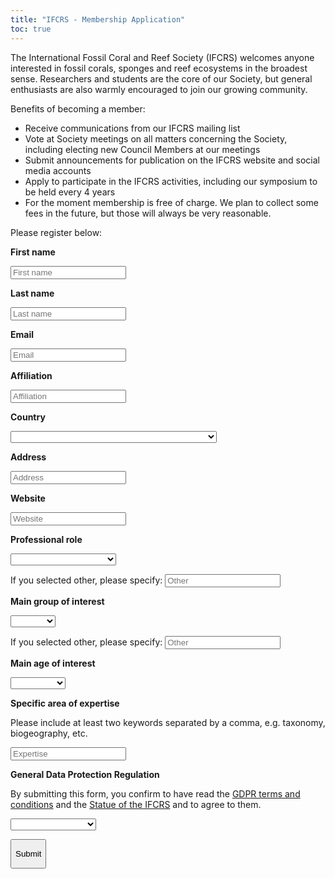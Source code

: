 ```yaml
---
title: "IFCRS - Membership Application"
toc: true
---
```


The International Fossil Coral and Reef Society (IFCRS) welcomes anyone interested in fossil corals, sponges and reef ecosystems in the broadest sense. Researchers and students are the core of our Society, but general enthusiasts are also warmly encouraged to join our growing community.

Benefits of becoming a member:

-   Receive communications from our IFCRS mailing list
-   Vote at Society meetings on all matters concerning the Society, including electing new Council Members at our meetings
-   Submit announcements for publication on the IFCRS website and social media accounts
-   Apply to participate in the IFCRS activities, including our symposium to be held every 4 years
-   For the moment membership is free of charge. We plan to collect some fees in the future, but those will always be very reasonable.

Please register below:

<form action="https://formspree.io/f/xgejbbvb" method="POST">

<p>**First name**</p>

<input name="Name" type="text" placeholder="First name" required>\

<p>**Last name**</p>

<input name="Surname" type="text" placeholder="Last name" required>\

<p>**Email**</p>

<input name="Email" type="text" placeholder="Email" required>\

<p>**Affiliation**</p>

<input name="Affiliation" type="text" placeholder="Affiliation" required>\

<p>**Country**</p>

<select name="country"> <option value="Unselected"></option> <option value="AF">Afghanistan 🇦🇫</option> <option value="AX">Åland Islands 🇦🇽</option> <option value="AL">Albania 🇦🇱</option> <option value="DZ">Algeria 🇩🇿</option> <option value="AS">American Samoa 🇦🇸</option> <option value="AD">Andorra 🇦🇩</option> <option value="AO">Angola 🇦🇴</option> <option value="AI">Anguilla 🇦🇮</option> <option value="AQ">Antarctica 🇦🇶</option> <option value="AG">Antigua and Barbuda 🇦🇬</option> <option value="AR">Argentina 🇦🇷</option> <option value="AM">Armenia 🇦🇲</option> <option value="AW">Aruba 🇦🇼</option> <option value="AU">Australia 🇦🇺</option> <option value="AT">Austria 🇦🇹</option> <option value="AZ">Azerbaijan 🇦🇿</option> <option value="BS">Bahamas 🇧🇸</option> <option value="BH">Bahrain 🇧🇭</option> <option value="BD">Bangladesh 🇧🇩</option> <option value="BB">Barbados 🇧🇧</option> <option value="BY">Belarus 🇧🇾</option> <option value="BE">Belgium 🇧🇪</option> <option value="BZ">Belize 🇧🇿</option> <option value="BJ">Benin 🇧🇯</option> <option value="BM">Bermuda 🇧🇲</option> <option value="BT">Bhutan 🇧🇹</option> <option value="BO">Bolivia, Plurinational State of 🇧🇴</option> <option value="BA">Bosnia and Herzegovina 🇧🇦</option> <option value="BW">Botswana 🇧🇼</option> <option value="BV">Bouvet Island 🇧🇻</option> <option value="BR">Brazil 🇧🇷</option> <option value="IO">British Indian Ocean Territory 🇮🇴</option> <option value="BN">Brunei Darussalam 🇧🇳</option> <option value="BG">Bulgaria 🇧🇬</option> <option value="BF">Burkina Faso 🇧🇫</option> <option value="BI">Burundi 🇧🇮</option> <option value="KH">Cambodia 🇰🇭</option> <option value="CM">Cameroon 🇨🇲</option> <option value="CA">Canada 🇨🇦</option> <option value="CV">Cabo Verde 🇨🇻</option> <option value="KY">Cayman Islands 🇰🇾</option> <option value="CF">Central African Republic 🇨🇫</option> <option value="TD">Chad 🇹🇩</option> <option value="CL">Chile 🇨🇱</option> <option value="CN">China 🇨🇳</option> <option value="CX">Christmas Island 🇨🇽</option> <option value="CC">Cocos (Keeling) Islands 🇨🇨</option> <option value="CO">Colombia 🇨🇴</option> <option value="KM">Comoros 🇰🇲</option> <option value="CG">Congo 🇨🇬</option> <option value="CD">Congo, The Democratic Republic of the 🇨🇩</option> <option value="CK">Cook Islands 🇨🇰</option> <option value="CR">Costa Rica 🇨🇷</option> <option value="CI">Côte d'Ivoire 🇨🇮</option> <option value="HR">Croatia 🇭🇷</option> <option value="CU">Cuba 🇨🇺</option> <option value="CY">Cyprus 🇨🇾</option> <option value="CZ">Czechia 🇨🇿</option> <option value="DK">Denmark 🇩🇰</option> <option value="DJ">Djibouti 🇩🇯</option> <option value="DM">Dominica 🇩🇲</option> <option value="DO">Dominican Republic 🇩🇴</option> <option value="EC">Ecuador 🇪🇨</option> <option value="EG">Egypt 🇪🇬</option> <option value="SV">El Salvador 🇸🇻</option> <option value="GQ">Equatorial Guinea 🇬🇶</option> <option value="ER">Eritrea 🇪🇷</option> <option value="EE">Estonia 🇪🇪</option> <option value="SZ">Eswatini 🇸🇿</option> <option value="ET">Ethiopia 🇪🇹</option> <option value="FK">Falkland Islands (Malvinas) 🇫🇰</option> <option value="FO">Faroe Islands 🇫🇴</option> <option value="FJ">Fiji 🇫🇯</option> <option value="FI">Finland 🇫🇮</option> <option value="FR">France 🇫🇷</option> <option value="GF">French Guiana 🇬🇫</option> <option value="PF">French Polynesia 🇵🇫</option> <option value="TF">French Southern Territories 🇹🇫</option> <option value="GA">Gabon 🇬🇦</option> <option value="GM">Gambia 🇬🇲</option> <option value="GE">Georgia 🇬🇪</option> <option value="DE">Germany 🇩🇪</option> <option value="GH">Ghana 🇬🇭</option> <option value="GI">Gibraltar 🇬🇮</option> <option value="GR">Greece 🇬🇷</option> <option value="GL">Greenland 🇬🇱</option> <option value="GD">Grenada 🇬🇩</option> <option value="GP">Guadeloupe 🇬🇵</option> <option value="GU">Guam 🇬🇺</option> <option value="GT">Guatemala 🇬🇹</option> <option value="GG">Guernsey 🇬🇬</option> <option value="GN">Guinea 🇬🇳</option> <option value="GW">Guinea-Bissau 🇬🇼</option> <option value="GY">Guyana 🇬🇾</option> <option value="HT">Haiti 🇭🇹</option> <option value="HM">Heard Island and McDonald Islands 🇭🇲</option> <option value="VA">Holy See (Vatican City State) 🇻🇦</option> <option value="HN">Honduras 🇭🇳</option> <option value="HK">Hong Kong 🇭🇰</option> <option value="HU">Hungary 🇭🇺</option> <option value="IS">Iceland 🇮🇸</option> <option value="IN">India 🇮🇳</option> <option value="ID">Indonesia 🇮🇩</option> <option value="IR">Iran, Islamic Republic of 🇮🇷</option> <option value="IQ">Iraq 🇮🇶</option> <option value="IE">Ireland 🇮🇪</option> <option value="IM">Isle of Man 🇮🇲</option> <option value="IL">Israel 🇮🇱</option> <option value="IT">Italy 🇮🇹</option> <option value="JM">Jamaica 🇯🇲</option> <option value="JP">Japan 🇯🇵</option> <option value="JE">Jersey 🇯🇪</option> <option value="JO">Jordan 🇯🇴</option> <option value="KZ">Kazakhstan 🇰🇿</option> <option value="KE">Kenya 🇰🇪</option> <option value="KI">Kiribati 🇰🇮</option> <option value="KP">Korea, Democratic People's Republic of 🇰🇵</option> <option value="KR">Korea, Republic of 🇰🇷</option> <option value="KW">Kuwait 🇰🇼</option> <option value="KG">Kyrgyzstan 🇰🇬</option> <option value="LA">Lao People's Democratic Republic 🇱🇦</option> <option value="LV">Latvia 🇱🇻</option> <option value="LB">Lebanon 🇱🇧</option> <option value="LS">Lesotho 🇱🇸</option> <option value="LR">Liberia 🇱🇷</option> <option value="LY">Libya 🇱🇾</option> <option value="LI">Liechtenstein 🇱🇮</option> <option value="LT">Lithuania 🇱🇹</option> <option value="LU">Luxembourg 🇱🇺</option> <option value="MO">Macao 🇲🇴</option> <option value="MG">Madagascar 🇲🇬</option> <option value="MW">Malawi 🇲🇼</option> <option value="MY">Malaysia 🇲🇾</option> <option value="MV">Maldives 🇲🇻</option> <option value="ML">Mali 🇲🇱</option> <option value="MT">Malta 🇲🇹</option> <option value="MH">Marshall Islands 🇲🇭</option> <option value="MQ">Martinique 🇲🇶</option> <option value="MR">Mauritania 🇲🇷</option> <option value="MU">Mauritius 🇲🇺</option> <option value="YT">Mayotte 🇾🇹</option> <option value="MX">Mexico 🇲🇽</option> <option value="FM">Micronesia, Federated States of 🇫🇲</option> <option value="MD">Moldova, Republic of 🇲🇩</option> <option value="MC">Monaco 🇲🇨</option> <option value="MN">Mongolia 🇲🇳</option> <option value="ME">Montenegro 🇲🇪</option> <option value="MS">Montserrat 🇲🇸</option> <option value="MA">Morocco 🇲🇦</option> <option value="MZ">Mozambique 🇲🇿</option> <option value="MM">Myanmar 🇲🇲</option> <option value="NA">Namibia 🇳🇦</option> <option value="NR">Nauru 🇳🇷</option> <option value="NP">Nepal 🇳🇵</option> <option value="NL">Netherlands, Kingdom of the 🇳🇱</option> <option value="AN">Netherlands Antilles 🇳🇱</option> <option value="NC">New Caledonia 🇳🇨</option> <option value="NZ">New Zealand 🇳🇿</option> <option value="NI">Nicaragua 🇳🇮</option> <option value="NE">Niger 🇳🇪</option> <option value="NG">Nigeria 🇳🇬</option> <option value="NU">Niue 🇳🇺</option> <option value="NF">Norfolk Island 🇳🇫</option> <option value="MP">Northern Mariana Islands 🇲🇵</option> <option value="MK">North Macedonia 🇲🇰</option> <option value="NO">Norway 🇳🇴</option> <option value="OM">Oman 🇴🇲</option> <option value="PK">Pakistan 🇵🇰</option> <option value="PW">Palau 🇵🇼</option> <option value="PS">Palestine, State of 🇵🇸</option> <option value="PA">Panama 🇵🇦</option> <option value="PG">Papua New Guinea 🇵🇬</option> <option value="PY">Paraguay 🇵🇾</option> <option value="PE">Peru 🇵🇪</option> <option value="PH">Philippines 🇵🇭</option> <option value="PN">Pitcairn 🇵🇳</option> <option value="PL">Poland 🇵🇱</option> <option value="PT">Portugal 🇵🇹</option> <option value="PR">Puerto Rico 🇵🇷</option> <option value="QA">Qatar 🇶🇦</option> <option value="RE">Réunion 🇷🇪</option> <option value="RO">Romania 🇷🇴</option> <option value="RU">Russian Federation 🇷🇺</option> <option value="RW">Rwanda 🇷🇼</option> <option value="BL">Saint Barthélemy 🇧🇱</option> <option value="SH">Saint Helena, Ascension and Tristan da Cunha 🇸🇭</option> <option value="KN">Saint Kitts and Nevis 🇰🇳</option> <option value="LC">Saint Lucia 🇱🇨</option> <option value="MF">Saint Martin 🇲🇫</option> <option value="PM">Saint Pierre and Miquelon 🇵🇲</option> <option value="VC">Saint Vincent and the Grenadines 🇻🇨</option> <option value="WS">Samoa 🇼🇸</option> <option value="SM">San Marino 🇸🇲</option> <option value="ST">Sao Tome and Principe 🇸🇹</option> <option value="SA">Saudi Arabia 🇸🇦</option> <option value="SN">Senegal 🇸🇳</option> <option value="RS">Serbia 🇷🇸</option> <option value="SC">Seychelles 🇸🇨</option> <option value="SL">Sierra Leone 🇸🇱</option> <option value="SG">Singapore 🇸🇬</option> <option value="SK">Slovakia 🇸🇰</option> <option value="SI">Slovenia 🇸🇮</option> <option value="SB">Solomon Islands 🇸🇧</option> <option value="SO">Somalia 🇸🇴</option> <option value="ZA">South Africa 🇿🇦</option> <option value="GS">South Georgia and the South Sandwich Islands 🇬🇸</option> <option value="ES">Spain 🇪🇸</option> <option value="LK">Sri Lanka 🇱🇰</option> <option value="SD">Sudan 🇸🇩</option> <option value="SR">Suriname 🇸🇷</option> <option value="SJ">Svalbard and Jan Mayen 🇸🇯</option> <option value="SE">Sweden 🇸🇪</option> <option value="CH">Switzerland 🇨🇭</option> <option value="SY">Syrian Arab Republic 🇸🇾</option> <option value="TW">Taiwan, Province of China 🇹🇼</option> <option value="TJ">Tajikistan 🇹🇯</option> <option value="TZ">Tanzania, United Republic of 🇹🇿</option> <option value="TH">Thailand 🇹🇭</option> <option value="TL">Timor-Leste 🇹🇱</option> <option value="TG">Togo 🇹🇬</option> <option value="TK">Tokelau 🇹🇰</option> <option value="TO">Tonga 🇹🇴</option> <option value="TT">Trinidad and Tobago 🇹🇹</option> <option value="TN">Tunisia 🇹🇳</option> <option value="TM">Turkmenistan 🇹🇲</option> <option value="TC">Turks and Caicos Islands 🇹🇨</option> <option value="TV">Tuvalu 🇹🇻</option> <option value="TR">Türkiye 🇹🇷</option> <option value="UG">Uganda 🇺🇬</option> <option value="UA">Ukraine 🇺🇦</option> <option value="AE">United Arab Emirates 🇦🇪</option> <option value="GB">United Kingdom 🇬🇧</option> <option value="US">United States of America 🇺🇸</option> <option value="UM">United States Minor Outlying Islands 🇺🇸</option> <option value="UY">Uruguay 🇺🇾</option> <option value="UZ">Uzbekistan 🇺🇿</option> <option value="VU">Vanuatu 🇻🇺</option> <option value="VE">Venezuela, Bolivarian Republic of 🇻🇪</option> <option value="VN">Viet Nam 🇻🇳</option> <option value="VG">Virgin Islands, British 🇻🇬</option> <option value="VI">Virgin Islands, U.S. 🇻🇮</option> <option value="WF">Wallis and Futuna 🇼🇫</option> <option value="EH">Western Sahara 🇪🇭</option> <option value="YE">Yemen 🇾🇪</option> <option value="ZM">Zambia 🇿🇲</option> <option value="ZW">Zimbabwe 🇿🇼</option> </select>

<p>**Address**</p>

<input name="Address" type="text" placeholder="Address" required>\

<p>**Website**</p>

<input name="Website" type="text" placeholder="Website" required>\

<p>**Professional role**</p>

<select id="Profession" name="Role"> <option value="Unselected"></option> <option value="Undergrad">Undergraduate student</option> <option value="PhD">PhD student</option> <option value="Postdoc">Postdoctoral Researcher</option> <option value="Senior">Senior Researcher</option> <option value="Emeritus">Emeritus</option> <option value="Other">Other</option> </select>

If you selected other, please specify: <input name="other-role" type="text" placeholder="Other" required>\

<p>**Main group of interest**</p>

<select id="study" name="Interest"> <option value="Unselected"></option> <option value="Cnidaria">Cnidaria</option> <option value="Porifera">Porifera</option> <option value="Other">Other</option> </select>

If you selected other, please specify: <input name="other-study" type="text" placeholder="Other" required>\

<p>**Main age of interest**</p>

<select id="age" name="Age"> <option value="Unselected"></option> <option value="Cenozoic">Cenozoic</option> <option value="Mesozoic">Mesozoic</option> <option value="Palaeozoic">Palaeozoic</option> </select>

<p>**Specific area of expertise**</p>

Please include at least two keywords separated by a comma, e.g. taxonomy, biogeography, etc.

<input name="Expertise" type="text" placeholder="Expertise" required>\

<p>**General Data Protection Regulation**</p>

By submitting this form, you confirm to have read the [GDPR terms and conditions](gdpr.qmd) and the [Statue of the IFCRS](statute.qmd) and to agree to them.

<select id="confirm" name="Confirm"> <option value="Unselected"></option> <option value="Confirm">I agree and confirm</option> </select>

<button type="submit" id="submit">

Submit

</button>

</form>
